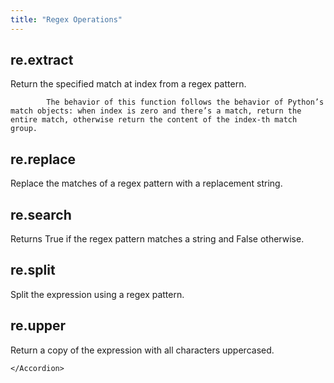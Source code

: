 ```yaml
---
title: "Regex Operations"
---
```

## re.extract
Return the specified match at index from a regex pattern.

            The behavior of this function follows the behavior of Python’s match objects: when index is zero and there’s a match, return the entire match, otherwise return the content of the index-th match group.

<Accordion title="Parameters">
    <ParamField body="pattern" type="str | StringValue" required="true" >
</ParamField>

<ParamField body="index" type="int | IntegerValue" required="true" >
</ParamField>
    </Accordion>

    
## re.replace
Replace the matches of a regex pattern with a replacement string.

<Accordion title="Parameters">
    <ParamField body="pattern" type="str | StringValue" required="true" >
</ParamField>

<ParamField body="replacement" type="str | StringValue" required="true" >
</ParamField>
    </Accordion>

    
## re.search
Returns True if the regex pattern matches a string and False otherwise.

<Accordion title="Parameters">
    <ParamField body="pattern" type="str | StringValue" required="true" >
</ParamField>
    </Accordion>

    
## re.split
Split the expression using a regex pattern.

<Accordion title="Parameters">
    <ParamField body="pattern" type="str | StringValue" required="true" >
</ParamField>
    </Accordion>

    
## re.upper
Return a copy of the expression with all characters uppercased.

<Accordion title="Parameters">
    
    </Accordion>

    
    